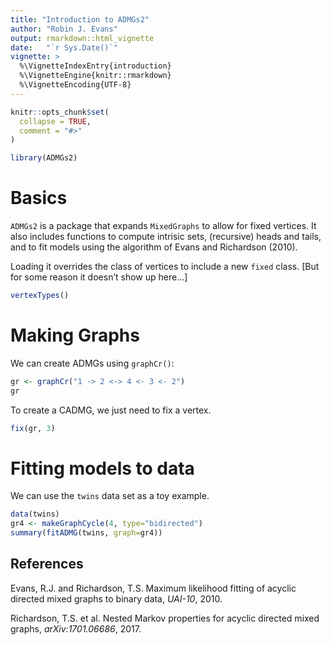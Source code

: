```yaml
---
title: "Introduction to ADMGs2"
author: "Robin J. Evans"
output: rmarkdown::html_vignette
date:   "`r Sys.Date()`"
vignette: >
  %\VignetteIndexEntry{introduction}
  %\VignetteEngine{knitr::rmarkdown}
  %\VignetteEncoding{UTF-8}
---
```


```r
knitr::opts_chunk$set(
  collapse = TRUE,
  comment = "#>"
)
```

```r
library(ADMGs2)
```

# Basics

`ADMGs2` is a package that expands `MixedGraphs` to allow for fixed vertices.  It also 
includes functions to compute intrisic sets, (recursive) heads and tails, and to fit 
models using the algorithm of Evans and Richardson (2010).  

Loading it overrides the class of vertices to include a new `fixed` class. [But for some 
reason it doesn't show up here...]
```r
vertexTypes()
```

# Making Graphs

We can create ADMGs using `graphCr()`:
```r
gr <- graphCr("1 -> 2 <-> 4 <- 3 <- 2")
gr
```
To create a CADMG, we just need to fix a vertex.
```r
fix(gr, 3)
```

# Fitting models to data

We can use the `twins` data set as a toy example.
```r
data(twins)
gr4 <- makeGraphCycle(4, type="bidirected")
summary(fitADMG(twins, graph=gr4))
```

## References

Evans, R.J. and Richardson, T.S.  Maximum likelihood fitting of acyclic directed mixed graphs to binary data, _UAI-10_, 2010.

Richardson, T.S. et al.  Nested Markov properties for acyclic directed mixed graphs, _arXiv:1701.06686_, 2017.
